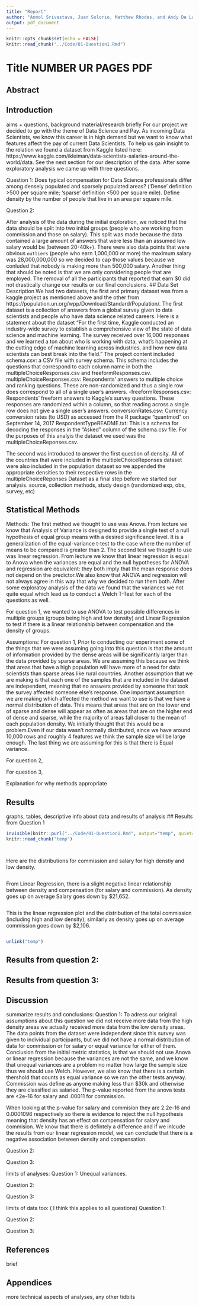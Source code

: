 ---
title: "Report"
author: "Anmol Srivastava, Juan Solorio, Matthew Rhodes, and Andy De La Fuente"
output: pdf_document
---

```{r setup, eval=TRUE,message=FALSE, warning=FALSE, include=FALSE, echo=FALSE}
knitr::opts_chunk$set(echo = FALSE)
knitr::read_chunk("../Code/01-Question1.Rmd")

```

# Title NUMBER UR PAGES PDF 

## Abstract


## Introduction
aims + questions, background material/research briefly 
For our project we decided to go with the theme of Data Science and Pay. As incoming Data Scientists, we know this career
is in high demand but we want to know what features affect the pay of current Data Scientists. 
To help us gain insight to the relation we found a dataset from Kaggle listed here: https://www.kaggle.com/ikleiman/data-scientists-salaries-around-the-world/data.
See the next section for our description of the data. After some exploratory analysis we came up with three questions.

Question 1: Does typical compensation for Data Science professionals differ among densely populated and sparsely populated areas? (‘Dense’ definition >500 per square mile; ‘sparse’ definition <500 per square mile). 
Define density by the number of people that live in an area per square mile.

Question 2:



After analysis of the data during the initial exploration, we noticed that the
data should be split into two initial groups (people who are working from commission and those on salary).
This split was made because the data contained a large amount of answers that were less than an assumed low salary 
would be (between 20-40k+). There were also data points that were obvious `outliers` (people who earn 1,000,000 or more) the
maximum salary was 28,000,000,000 so
we decided to cap those values because we conluded that nobody is making more than 500,000 salary. Another thing
that should be noted is that we are only considering people that are employed. The removal of all the participants that reported
that earn $0 did not drastically change our results or our final conclusions.
## Data Set Description
We had two datasets, the first and primary dataset was from a kaggle project as mentioned above and the other from https://population.un.org/wpp/Download/Standard/Population/.
The first dataset is a collection of answers from a global survey given to data scientists and people who have data science related careers.
Here is a statement  about the dataset "For the first time, Kaggle conducted an industry-wide survey to establish a comprehensive view of the state of data science and machine learning. The survey received over 16,000 responses and we learned a ton about who is working with data, what’s happening at the cutting edge of machine learning across industries, and how new data scientists can best break into the field."
The project content included schema.csv: a CSV file with survey schema. This schema includes the questions that correspond to each column name in both the multipleChoiceResponses.csv and freeformResponses.csv. multipleChoiceResponses.csv: Respondents' answers to multiple choice and ranking questions. These are non-randomized and thus a single row does correspond to all of a single user's answers. -freeformResponses.csv: Respondents' freeform answers to Kaggle's survey questions. These responses are randomized within a column, so that reading across a single row does not give a single user's answers.
conversionRates.csv: Currency conversion rates (to USD) as accessed from the R package "quantmod" on September 14, 2017
RespondentTypeREADME.txt: This is a schema for decoding the responses in the "Asked" column of the schema.csv file. For the purposes of this analyis the dataset we used was
the multipleChoiceReponses.csv.

The second was introduced to answer the first question of density. All of the countries that were included in the multipleChoiceReponses dataset
were also included in the population dataset so we appended the appropriate densities to their respective rows in the multipleChoiceReponses Dataset as
a final step before we started our analysis.
source, collection methods, study design (randomized exp, obs, survey, etc)




## Statistical Methods
Methods: 
The first method we thought to use was Anova.
From lecture we know that Analysis of Variance is designed to provide a single test of a null hypothesis of equal group means with a desired signiﬁcance level. It is a generalization of the equal-variance t-test to the case where the number of means to be compared is greater than 2. The second test we thought to use was linear regression.
From lecture we know that linear regression is equal to Anova when the variances are equal and the null hypotheses for ANOVA and regression are equivalent: they both imply that the mean response does not depend on the predictor.We also know that ANOVA and regression will not always agree in this way that why we decided to run them both.
After some exploratoy analysis of the data we found that the variances we not quite equal which lead us to conduct a Welch T-Test for each of the questions as well.

For question 1, we wanted to 
use ANOVA to test possible differences in multiple groups (groups being high and low density) and Linear Regression to test if there is a linear relationship between compensation and the density of groups. 

Assumptions:
For question 1,
Prior to conducting our experiment some of the things that we were assuming going into this question is that the amount of information provided by the dense areas will be significantly larger than the data provided by sparse areas. We are assuming this because we think that areas that have a high population will have more of a need for data scientists than sparse areas like rural countries. Another assumption that we are making is that each one 
of the samples that are included in the dataset are independent, meaning that no answers provided by someone that took the survey affected someone else’s response. One important assumption we are making which affected the 
method we want to use is that we have a normal distribution of data.
This means that areas that are on the lower end of sparse and dense will appear as often as areas that are on the higher end of dense and sparse,
while the majority of areas fall closer to the mean of each population density. 
We initially thought that this would be a problem.Even if our data wasn’t normally distributed, since we have around 10,000 rows and roughly 4 features we think the sample size will be large enough. 
The last thing we are assuming for this is that there is Equal variance.

For question 2,

For question 3,

Explanation for why methods appropriate 


## Results 
graphs, tables, descriptive info about data and results of analysis 
## Results from Question 1
```{r, echo =FALSE}
invisible(knitr::purl("../Code/01-Question1.Rmd", output="temp", quiet=TRUE))
knitr::read_chunk("temp")
```

```{r ref.label='Q1_data'}
```

```{r ref.label='testing'}
```
Here are the distributions for commission and salary for high denstiy and low density.
```{r ref.label='pre_plots'}
```

From Linear Regression, there is a slight negative linear relationship between density and compensation (for salary and commission).
As density goes up on average Salary goes down by $21,652.
```{r ref.label='Question_1_plot_salary'}
```

This is the linear regression plot and the distribution of the total commission (including high and low density), similarly as density goes up on average commission goes down by $2,106.
```{r ref.label='Question_1_plot_commission'}
```
```{r echo=FALSE}
unlink("temp")
```


## Results from question 2:


## Results from question 3:


## Discussion
summarize results and conclusions:
Question 1:
To adress our original assumptions about this question we did not receive more data from the high density areas we actually received more data from the low density areas.
The data points from the dataset were independent since this survey was given to individual participants, but we did not have a normal distribution of data for commission 
or for salary or equal variance for either of them.
Conclusion from the initial metric statistics, is that we should not use Anova or linear regression because the variances are not the same, and 
we know that unequal variances are a problem no matter how large the sample size thus we should use Welch. However, we also know that there
is a certain thershold that counts as equal variance so we ran the other tests anyway.
Commission was define as anyone making less than $30k and otherwise they are classified as salaried.
The p-value reported from the anova tests are <2e-16 for salary and .00011 for commission.

When looking at the p-value for salary and commision they are 2.2e-16 and 0.0001096 respectively so there is evidence to reject the null hypothesis
meaning that density has an effect on compensation for salary and commision. We know that there is defintely a difference and if we inlcude the 
results from our linear regression model, we can conclude that there is a negative association between density and compensation.

Question 2:

Question 3:


limits of analyses:
Question 1: Unequal variances.

Question 2:

Question 3:

limits of data too: ( I think this applies to all questions)
Question 1:

Question 2:

Question 3:

## References
brief 

## Appendices 
more technical aspects of analyses, any other tidbits 
